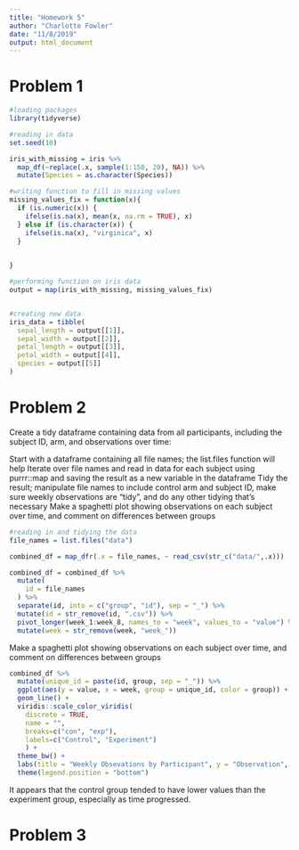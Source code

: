 ```yaml
---
title: "Homework 5"
author: "Charlotte Fowler"
date: "11/8/2019"
output: html_document
---
```



# Problem 1 
```r
#loading packages
library(tidyverse)
```



```r
#reading in data
set.seed(10)

iris_with_missing = iris %>% 
  map_df(~replace(.x, sample(1:150, 20), NA)) %>%
  mutate(Species = as.character(Species))
```



```r
#writing function to fill in missing values
missing_values_fix = function(x){
  if (is.numeric(x)) {
    ifelse(is.na(x), mean(x, na.rm = TRUE), x)
  } else if (is.character(x)) {
    ifelse(is.na(x), "virginica", x)
  }
  

}

#performing function on iris data
output = map(iris_with_missing, missing_values_fix)


#creating new data
iris_data = tibble(
  sepal_length = output[[1]], 
  sepal_width = output[[2]],
  petal_length = output[[3]],
  petal_width = output[[4]],
  species = output[[5]]
)
```


# Problem 2 

Create a tidy dataframe containing data from all participants, including the subject ID, arm, and observations over time:

Start with a dataframe containing all file names; the list.files function will help
Iterate over file names and read in data for each subject using purrr::map and saving the result as a new variable in the dataframe
Tidy the result; manipulate file names to include control arm and subject ID, make sure weekly observations are “tidy”, and do any other tidying that’s necessary
Make a spaghetti plot showing observations on each subject over time, and comment on differences between groups


```r
#reading in and tidying the data
file_names = list.files("data")

combined_df = map_dfr(.x = file_names, ~ read_csv(str_c("data/",.x)))

combined_df = combined_df %>% 
  mutate(
    id = file_names
  ) %>% 
  separate(id, into = c("group", "id"), sep = "_") %>% 
  mutate(id = str_remove(id, ".csv")) %>% 
  pivot_longer(week_1:week_8, names_to = "week", values_to = "value") %>% 
  mutate(week = str_remove(week, "week_"))
```
Make a spaghetti plot showing observations on each subject over time, and comment on differences between groups

```r
combined_df %>% 
  mutate(unique_id = paste(id, group, sep = "_")) %>% 
  ggplot(aes(y = value, x = week, group = unique_id, color = group)) +
  geom_line() + 
  viridis::scale_color_viridis(
    discrete = TRUE, 
    name = "",
    breaks=c("con", "exp"),
    labels=c("Control", "Experiment")
    ) + 
  theme_bw() + 
  labs(title = "Weekly Obsevations by Participant", y = "Observation", x = "Week") + 
  theme(legend.position = "bottom") 
```

It appears that the control group tended to have lower values than the experiment group, especially as time progressed. 




# Problem 3 
